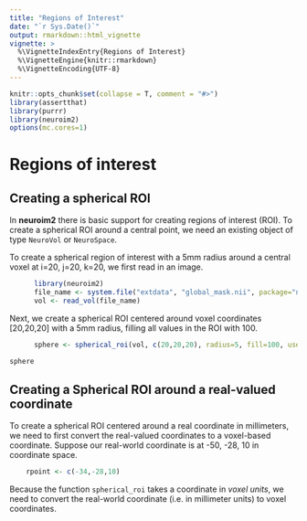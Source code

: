 ```yaml
---
title: "Regions of Interest"
date: "`r Sys.Date()`"
output: rmarkdown::html_vignette
vignette: >
  %\VignetteIndexEntry{Regions of Interest}
  %\VignetteEngine{knitr::rmarkdown}
  %\VignetteEncoding{UTF-8}
---
```


```r
knitr::opts_chunk$set(collapse = T, comment = "#>")
library(assertthat)
library(purrr)
library(neuroim2)
options(mc.cores=1)
```


Regions of interest
===================

## Creating a spherical ROI

In **neuroim2** there is basic support for creating regions of interest (ROI). To create a spherical ROI around a central point, we need an existing object of type `NeuroVol` or `NeuroSpace`.

To create a spherical region of interest with a 5mm radius around a central voxel at i=20, j=20, k=20, we first read in an image.

```r
      library(neuroim2)        
      file_name <- system.file("extdata", "global_mask.nii", package="neuroim2")
      vol <- read_vol(file_name)
```

Next, we create a spherical ROI centered around voxel coordinates [20,20,20] with a 5mm radius, 
filling all values in the ROI with 100.

```r
      sphere <- spherical_roi(vol, c(20,20,20), radius=5, fill=100, use_cpp=FALSE)
```


```r
sphere
```


## Creating a Spherical ROI around a real-valued coordinate

To create a spherical ROI centered around a real coordinate in millimeters, we need to first convert the real-valued coordinates to a voxel-based coordinate.
Suppose our real-world coordinate is at -50, -28, 10 in coordinate space.

```r

    rpoint <- c(-34,-28,10)
```
    
Because the function `spherical_roi` takes a coordinate in *voxel units*, we need to convert the real-world coordinate (i.e. in millimeter units) to voxel coordinates.

<!-- ```{r} -->

<!--     vox <- coord_to_grid(vol, rpoint) -->
<!--     sphere <- spherical_roi(vol, vox, radius=10, fill=1) -->
<!--     dim(coords(sphere)) -->
<!-- ``` -->

<!-- Now we convert back to real-world coordinates -->

<!-- ```{r} -->
<!--     coords <- index_to_coord(vol, indices(sphere)) -->
<!--     center_of_mass <- colMeans(coords) -->
<!--     center_of_mass -->
<!-- ``` -->


<!-- ## Converting an ROI to a SparseNeuroVol -->

<!-- We may want to convert a region of interest to a NeuroVol instance. But we don't want to store every value in a dense array. Here we can make use of the `SparseNeuroVol` class which only stores non-zero values my using a `Matrix::sparseVector` under the hood. -->

<!-- ```{r} -->

<!--     sphere <- spherical_roi(vol, c(50,10,10), radius=10, fill=1) -->
<!--     sphere -->
<!-- ``` -->

<!-- Now we construct a `SparseNeuroVol` and fill it with the values stored in the ROI: -->

<!-- ```{r} -->
<!--     sparsevol <- SparseNeuroVol(sphere, space(vol),indices=indices(sphere)) -->
<!--     sum(sparsevol) == sum(sphere) -->
<!--     all(dim(sparsevol) == dim(vol)) -->
<!-- ``` -->

<!-- ## Carrying out simple "searchlight" ROI analyses -->

<!-- The so-called roving "searchlight" is often used to perform multivariate statistical analyses in a local neighborhood of each voxel of an image. Several functions in `neuroim2` can be used to carry out searchlight analyses. These functions produces `list`s of the `ROIVol` instances that encapsulate the local neighborhood around each voxel. -->

<!-- Here, we compute the mean value in an exhaustive set of spherical searchlights in an image volume. -->

<!-- ```{r} -->
<!-- library(purrr) -->

<!-- ## generate a list of searchlight ROIs -->
<!-- slist <- searchlight(vol, eager=TRUE, radius=8) -->

<!-- ## compute the mean value in each searchlight ROI. -->
<!-- ret <- slist %>% purrr::map(~ mean(vol[coords(.)])) -->
<!-- ``` -->

<!-- We can also use a "randomized searchlight", which samples voxels without replacement until all voxels have been included in at least one searchlight.  -->

<!-- ```{r} -->
<!-- ret <- vol %>% random_searchlight(radius=8) %>% purrr::map(~ mean(vol[coords(.)])) -->
<!-- ``` -->

<!-- Another related method involves using a "parcellation" or clustering to define successive regions of interest for an analysis. Here we show how to do this in a similar way as above. First we must define a 'clustering' over the voxel space: -->

<!-- ```{r} -->

<!-- grid <- index_to_coord(vol, which(vol > 0)) -->
<!-- kres <- kmeans(grid, centers=50, iter.max=500) -->
<!-- ``` -->

<!-- Now we create a `ClusteredNeuroVol` and map the `mean` function over all clusters: -->

<!-- ```{r} -->
<!-- kvol <- ClusteredNeuroVol(vol, kres$cluster) -->
<!-- ret <- vol %>% clustered_searchlight(cvol=kvol) %>% purrr::map(~ mean(vol[coords(.)])) -->

<!-- ``` -->

<!-- ## Working with image patches -->

<!-- Another type of ROI analysis, similar to the 'searchlight', involves working with sets of square or cuboid image "patches". The `patch_set` function can be used to generate a set of equally-sized patches that span the image space (or some mask covering the space). The patches are guaranteed to be of equal size. This means that at edges, 'patches' will be padded out with the value at the image extremes. -->

<!-- Here we create a patch set consistting of 3 by 3 by 1 square patches that span the image. -->

<!-- ```{r} -->

<!-- pset <- patch_set(vol, dims=c(3,3,1)) -->
<!-- length(pset) -->
<!-- ret <- pset %>% purrr::map(~ mean(.)) -->

<!-- ``` -->

<!-- Now we limit patches so that the set of patch centers are within a mask. -->

<!-- ```{r} -->

<!-- pset <- patch_set(vol, dims=c(3,3,1), mask=as.logical(vol)) -->
<!-- length(pset) -->
<!-- ret <- pset %>% purrr::map(~ mean(.)) -->

<!-- ``` -->
    

